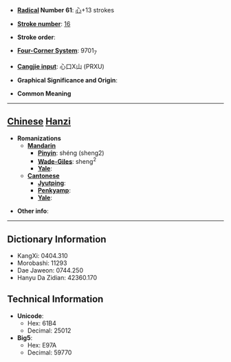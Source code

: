 * '''[[Wiktionary:Chinese radical index| Radical]] Number 61''': [[Wiktionary:Chinese radical index 心|心]]+13 strokes

* '''[[Wiktionary:Chinese total strokes index|Stroke number]]''': [[Wiktionary:Chinese total strokes index 16|16]]

* '''Stroke order''': 

* '''[[Wiktionary:Chinese four corner index|Four-Corner System]]''': 9701<sub>7</sub>

* '''[[Wiktionary:Chinese Cangjie index|Cangjie input]]''': 心口X山 (PRXU)

* '''Graphical Significance and Origin''': 

* '''Common Meaning'''

----

== [[Chinese]] [[Hanzi]] ==

* '''Romanizations'''
** '''[[Mandarin]]'''
*** '''[[Pinyin]]''': shéng (sheng2)
*** '''[[Wade-Giles]]''': sheng<sup>2</sup>
*** '''[[Yale]]''': 
** '''[[Cantonese]]'''
*** '''[[Jyutping]]''':
*** '''[[Penkyamp]]''': 
*** '''[[Yale]]''': 

* '''Other info''': 

----

== Dictionary Information ==

* KangXi: 0404.310
* Morobashi: 11293
* Dae Jaweon: 0744.250
* Hanyu Da Zidian: 42360.170

== Technical Information ==

* '''Unicode''':
** Hex: 61B4
** Decimal: 25012
* '''Big5''':
** Hex: E97A
** Decimal: 59770